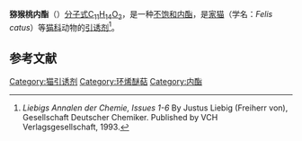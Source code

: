 {{Chembox
| Verifiedfields = changed
| Watchedfields = changed
| verifiedrevid = 477241598
| ImageFile = Actinidiolide chemical structure.png
| ImageFile_Ref = {{chemboximage|correct|??}}
| ImageSize = 160
| ImageFile1 = Actinidiolide-3D-balls.png
| ImageSize1 = 180
| ImageName = Skeletal formula of actinidiolide ((7a''R'')-7a-meth)
| PIN = 4,4,7a-Trimethyl-5,7a-dihydro-1-benzofuran-2(4''H'')-one
| OtherNames = 4,4,7a-Trimethyl-4,5-dihydrobenzofuran-2(7a''H'')-one<br />4,4,7a-Trimethyl-5''H''-1-benzofuran-2-one
| Section1 = {{Chembox Identifiers
| CASNo = 17063-17-1
| CASNo_Ref = {{cascite|changed|??}}
| PubChem2 = 15558330
| PubChem1 = 11062957
| PubChem1_Comment = (''R'')
| StdInChI_Ref = {{stdinchicite|changed|chemspider}}
| StdInChI = 1S/C11H14O2/c1-10(2)5-4-6-11(3)8(10)7-9(12)13-11/h4,6-7H,5H2,1-3H3/t11-/m1/s1
| StdInChIKey_Ref = {{stdinchicite|changed|chemspider}}
| StdInChIKey = VGQSMHFBCKKQHB-LLVKDONJSA-N
| PubChem = 11084442
| PubChem_Comment = (''S'')
| ChemSpiderID1 = 13078154
| ChemSpiderID1_Ref = {{chemspidercite|correct|chemspider}}
| ChemSpiderID = 10250059
| ChemSpiderID_Ref = {{chemspidercite|correct|chemspider}}
| ChemSpiderID_Comment = (''S'')
| SMILES = CC12OC(=O)C=C1C(C)(C)CC=C2
| InChI = 1/C11H14O2/c1-10(2)5-4-6-11(3)8(10)7-9(12)13-11/h4,6-7H,5H2,1-3H3
}}
| Section2 = {{Chembox Properties
| C=11 | H=14
| O = 2
}}
}}
'''猕猴桃内酯'''（{{lang-en|Actinidiolide}}）[[分子式|分子式]][[C11H14O2|C<sub>11</sub>H<sub>14</sub>O<sub>2</sub>]]，是一种[[不饱和化合物|不饱和]][[内酯|内酯]]，是[[家猫|家猫]]（学名：''Felis catus''）等[[猫科|猫科]]动物的[[信息素|引诱剂]]<ref>''Liebigs Annalen der Chemie, Issues 1-6'' By Justus Liebig (Freiherr von), Gesellschaft Deutscher Chemiker. Published by VCH Verlagsgesellschaft, 1993.</ref>。

==参考文献==
{{reflist}}

[[Category:猫引诱剂|Category:猫引诱剂]]
[[Category:环烯醚萜|Category:环烯醚萜]]
[[Category:内酯|Category:内酯]]
{{有机化合物小作品}}